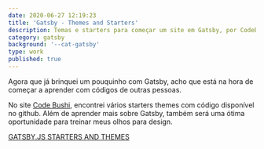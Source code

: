 ```yaml
---
date: 2020-06-27 12:19:23
title: 'Gatsby - Themes and Starters'
description: Temas e starters para começar um site em Gatsby, por CodeBushi 
category: gatsby
background: '--cat-gatsby'
type: work
published: true
---
```


Agora que já brinquei um pouquinho com Gatsby, acho que está na hora de começar a aprender com códigos de outras pessoas.

No site [Code Bushi](https://codebushi.com/), encontrei vários starters themes com código disponível no github. Além de aprender mais sobre Gatsby, também será uma ótima oportunidade para treinar meus olhos para design. 

[GATSBY.JS STARTERS AND THEMES](https://codebushi.com/gatsby-starters-and-themes/)